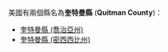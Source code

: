 美國有兩個縣名為'''奎特曼縣''' ('''Quitman County''')：
* [[奎特曼縣_(喬治亞州)|奎特曼縣 (喬治亞州)]]
* [[奎特曼縣_(密西西比州)|奎特曼縣 (密西西比州)]]
{{disambig|Q奎特曼縣|Cat=四字县名消歧义}}